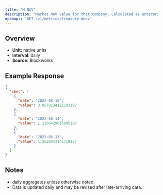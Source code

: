 ```yaml
---
title: "M NAV"
description: "Market NAV value for that company. Calculated as enterprise value / NAV"
openapi: 'GET /v1/metrics/treasury-mnav'
---
```


## Overview

- **Unit:** native units
- **Interval:** daily
- **Source:** Blockworks

## Example Response

```json
{
  "sbet": [
    {
      "date": "2025-08-15",
      "value": 0.8670134121103197
    },
    {
      "date": "2025-08-14",
      "value": 1.1366429615005187
    },
    {
      "date": "2025-08-13",
      "value": 1.1620843141719157
    }
  ]
}
```

## Notes
- daily aggregates unless otherwise noted.
- Data is updated daily and may be revised after late-arriving data.
